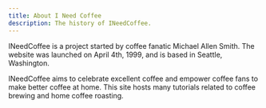 ```yaml
---
title: About I Need Coffee
description: The history of INeedCoffee.
---
```



<PageLayout title={frontmatter.title} description={frontmatter.description}>

INeedCoffee is a project started by coffee fanatic Michael Allen Smith. The website was launched on April 4th, 1999, and is based in Seattle, Washington.

INeedCoffee aims to celebrate excellent coffee and empower coffee fans to make better coffee at home. This site hosts many tutorials related to coffee brewing and home coffee roasting.

</PageLayout>
